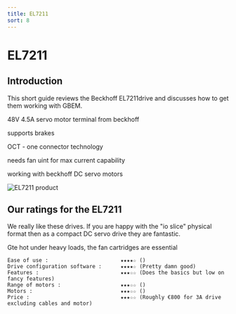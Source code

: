 ```yaml
---
title: EL7211
sort: 8
---
```



# EL7211



## Introduction

This short guide reviews the Beckhoff EL7211drive and discusses how to get them working with GBEM.

48V 4.5A servo motor terminal from beckhoff

supports brakes

OCT - one connector technology

needs fan uint for max current capability

working with beckhoff DC servo motors  








<Image meta={el7211_product_shot} alt="EL7211 product" />




## Our ratings for the EL7211

We really like these drives. If you are happy with the "io slice" physical format then as a compact DC servo drive they are fantastic.

Gte hot under heavy loads, the fan cartridges are essential





````shell
Ease of use :						★★★★☆ ()
Drive configuration software :		★★★★☆ (Pretty damn good)
Features :							★★★☆☆ (Does the basics but low on fancy features)
Range of motors :					★★★☆☆ ()	
Motors :							★★★☆☆ ()
Price :								★★★☆☆ (Roughly €800 for 3A drive excluding cables and motor)
````

